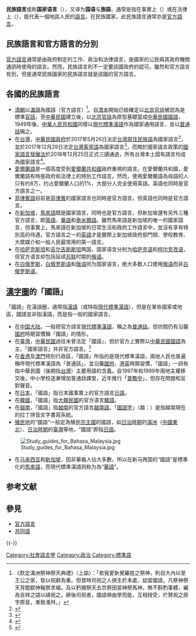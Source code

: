 {{Otheruses|國語 (消歧義)|subject=國家語言|other=國語其他意思}}
{{NoteTA
|G1=Country
|1=zh-cn:柯尔克孜语; zh-tw:吉爾吉斯語; zh-sg:吉尔吉斯语;
}}
{{Original research|time=2020-08-28T12:57:25+00:00}}
'''民族語言'''或称'''国家语言'''（{{lang-en|national language}}），又译为'''国语'''与'''族語'''，通常是指在事實上（{{lang|la|''[[de_facto|de facto]]''}}）或在法律上（{{lang|la|''[[de_jure|de jure]]''}}），能代表一個地區人民的[[語言|語言]]。在民族國家，此民族語言通常亦是[[官方語言|官方語言]]。

==民族語言和官方語言的分別==
[[官方語言|官方語言]]通常是由政府制定的工作、政治和法律語言，是國家的公民與其政府機關通訊時使用的語言。然而，民族語言則不一定要該國政府的認可。雖然和官方語言有別，但是通常民族國家的民族語言就是該國的官方語言。

== 各國的民族語言 ==
* [[清朝|清朝]]以[[滿語|滿語]]為國語（官方語言）<ref>《欽定滿洲祭神祭天典禮》〈上諭〉：「若我愛新覺羅姓之祭神，則自大內以至王公之家，皆以祝辭為重。但昔時司祝之人俱生於本處，幼習國語，凡祭神祭天背鐙獻神報祭求福，及以麫猪祭天去祟祭田苗神祭馬神，無不斟酌事體，編為吉祥之語以禱祝之。厥後司祝者，國語俱由學而能，互相授受，扵贊祝之原字原音，漸致淆舛。」</ref>。自[[清朝|清末]]開始已經確定以[[北京官話|北京官話]]被認為是標準[[官話|官話]]，至[[中華民國|中華民國]]建立後，以[[北京官話|北京官話]]為原型基礎當成[[中華民國國語|中華民國國語]]，1949年後，[[中华人民共和国|中華人民共和國]]同樣以[[現代標準漢語|現代標準漢語]]作為國家通用語言，並以[[普通話|普通話]]稱之。
* 在[[中華民國|台灣]]，[[中華民國政府|中華民國政府]]於2017年5月26日法定[[台灣南島語言|台灣原住民族語]]為國家語言<ref>{{Cite web|url=http://www.ly.gov.tw/03_leg/0301_main/leg_news/newsView.action?id=134877&lgno=00095&stage=9|title=立法院全球資訊網－立法委員－鄭天財Sra．Kacaw最新消息－106-0526【鄭天財Sra Kacaw】原住民族語言發展法三讀新聞稿|accessdate=2017-05-26|last=立法院全球資訊網|work=www.ly.gov.tw|archive-date=2017-10-14|archive-url=https://web.archive.org/web/20171014204415/http://www.ly.gov.tw/03_leg/0301_main/leg_news/newsView.action?id=134877&lgno=00095&stage=9|dead-url=no}}</ref>，並於2017年12月29日法定[[台灣客家語|台灣客家語]]為國家語言<ref>{{Cite web |url=https://news.ltn.com.tw/news/politics/breakingnews/2297609 |title=「客家基本法」三讀 客語列國家語言 |accessdate=2019-04-27 |archive-date=2019-04-27 |archive-url=https://web.archive.org/web/20190427180615/https://news.ltn.com.tw/news/politics/breakingnews/2297609 |dead-url=no }}</ref>，而關於國家語言政策的[[國家語言發展法|國家語言發展法]]於2018年12月25日正式三讀通過，所有台灣本土固有語言均成為國家語言<ref>{{Cite web |url=https://www.thenewslens.com/article/110896 |title=國家語言發展法》三讀通過！不只台語，原住民語和手語也都是「國家語言」 |accessdate=2019-01-27 |archive-date=2018-12-26 |archive-url=https://web.archive.org/web/20181226184209/https://www.thenewslens.com/article/110896 |dead-url=no }}</ref>。
* [[愛爾蘭語|愛爾蘭語]]是一個高度受到[[愛爾蘭共和國|愛爾蘭共和國]]政府重視的語言。在愛爾蘭共和國，愛爾蘭語有時是政府和法律上的特別工作語言。然而，使用愛爾蘭語為母語的人只有约8万，约占愛爾蘭人口的1%，大部分人完全使用英語。英語也同時是官方語言之一。
* [[菲律賓語|菲律賓語]]目前是[[菲律賓|菲律賓]]的國家語言也同時是官方語言。但英語也同時是官方語言。
* 在[[新加坡|新加坡]]，[[馬來語|馬來語]]既是國家語言，同時也是官方語言，但新加坡還有另外三種官方語言，即[[英語|英語]]、[[華語|華語]]和[[泰米爾語|泰米爾語]]。雖然馬來語是新加坡的唯一的國家語言，但事實上，馬來語在新加坡的日常生活和政府工作語言中，並沒有享有特別高的待遇，官方語言之一的[[英語|英語]]才是實際上新加坡政府部門間、學校教育、大眾媒介和一般人民最常用的第一語言。
* 在[[哈萨克斯坦|哈萨克斯坦]]和[[吉尔吉斯斯坦|吉尔吉斯斯坦]]两国，国家语言分别为[[哈萨克语|哈萨克语]]和[[柯尔克孜语|柯尔克孜语]]，但官方语言却包括延续[[苏联|苏联]]时期的[[俄语|俄语]]。
* 在[[白俄罗斯|白俄罗斯]]，[[白俄罗斯语|白俄罗斯语]]和[[俄语|俄语]]同为国家语言，绝大多数人口使用[[俄语|俄语]]而非[[白俄罗斯语|白俄罗斯语]]。

== [[漢字圈|漢字圈]]的「國語」 ==
「國語」在漢語圈，通常指[[漢語|漢語]]（或特指[[現代標準漢語|現代標準漢語]]），但是在某些國家或地區，國語並非指漢語，而是指一般的國家語言。

* 在[[中国大陆|中国大陆]]，一般把官方語言[[現代標準漢語|現代標準漢語]]，稱之為[[普通話|普通話]]。但坊間仍有沿襲[[國民政府|國府]]時期習慣稱「國語」的情形。
* 在[[臺灣|臺灣]]，[[中華民國|中華民國]]過往未曾法定「國語」，但於官方上實際以[[中華民國國語|中華民國國語]]為主，「國家語言」并非官方語言。<ref>{{Cite web |url=https://www.moc.gov.tw/information_416_66464.html |title=文化部：國家語言發展法確保語言及文化平等發展 非指定官方語言 |accessdate=2020-05-28 |archive-date=2017-10-09 |archive-url=https://web.archive.org/web/20171009180910/http://www.moc.gov.tw/information_416_66464.html |dead-url=no }}</ref>
* 在[[香港|香港]]及[[澳門|澳門]]特別行政區，「國語」所指的是現代標準漢語，兩地人民也普遍稱呼現代標準漢語為「普通話」，並沿襲[[國民政府|國府]]、[[港英|港英]]時期習慣，「國語」一詞有指中華民國（後期指[[台灣|台灣]]）主要用語的含義。自1997年和1999年兩地主權移交後，中小學校逐漸增加普通話課堂，近年推行「[[普教中|普教中]]」，但存在問題和反對聲音。
* 在[[日本|日本]]，「國語」指日本國事實上的官方語言[[日語|日語]]。
* 在[[韓國|韓國]]，「國語」指[[大韓民國|大韓民國]]的官方语言[[韓國語|韓語]]。
* 在[[越南|越南]]，「國語」指[[越南|越南]]的官方語言[[越南語|越南語]]。「[[國語字|國語字]]」（越：{{lang|vi|Chữ Quốc Ngữ／𡨸國語}}）是指越南現在的拉丁拼音文字書寫系統。
* [[殖民地|殖民地]]的“國語”一般定為殖民[[宗主國|宗主國]]的國語，如[[滿洲國|日治時期]]的[[滿洲|滿洲]]（[[中國東北|中國東北]]）、[[台灣日治時期|日治時期]]的[[臺灣|臺灣]]等地，“國語”即指[[日語|日語]]。

[[File:Study_guides_for_Bahasa_Malaysia.jpg|thumb]]

* 在[[马来西亚|马来西亚]]和[[新加坡|新加坡]]，因非華裔人佔大多數，所以在新马两国的“國語”是標準化的[[馬來語|馬來語]]，而現代標準漢語则称为為“[[新馬華語|華語]]”。

== 参考文献 ==
{{Reflist}}

== 參見 ==
{{Portal box|政治|语言}}
* [[官方語言|官方語言]]
* [[共同語|共同語]]

{{-}}
{{Authority control}}

[[Category:社會語言學|Category:社會語言學]]
[[Category:政治|Category:政治]]
[[Category:標準語|Category:標準語]]